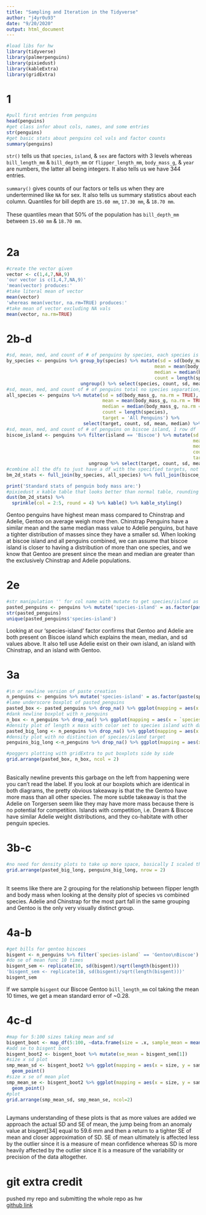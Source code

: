 ```yaml
---
title: "Sampling and Iteration in the Tidyverse"
author: "j4yr0u93"
date: "9/20/2020"
output: html_document
---
```


```r
#load libs for hw
library(tidyverse)
library(palmerpenguins)
library(pixiedust)
library(kableExtra)
library(gridExtra)
```

# 1

```r
#pull first entries from penguins
head(penguins)
#get class infor about cols, names, and some entries
str(penguins)
#get basic stats about penguins col vals and factor counts
summary(penguins)
```

`str()` tells us that `species`, `island`, & `sex` are factors with 3 levels whereas `bill_length_mm` & `bill_depth_mm` or `flipper_length_mm`, `body_mass_g `, & `year` are numbers, the latter all being integers. It also tells us we have 344 entries. \
 \
 `summary()` gives counts of our factors or tells us when they are undertermined like `NA` for sex. It also tells us summary statistics about each column. Quantiles for bill depth are `15.60 mm`, `17.30 mm`, & `18.70 mm`. \
  \
 These quantiles mean that 50% of the population has `bill_depth_mm` between `15.60 mm` & `18.70 mm`. \
  \

# 2a
```r
#create the vector given
vector <- c(1,4,7,NA,9)
'our vector is c(1,4,7,NA,9)'
'mean(vector) produces:'
#take literal mean of vector
mean(vector)
'whereas mean(vector, na.rm=TRUE) produces:'
#take mean of vector excluding NA vals
mean(vector, na.rm=TRUE)
```
# 2b-d
```r
#sd, mean, med, and count of # of penguins by species, each species is a row in df
by_species <- penguins %>% group_by(species) %>% mutate(sd = sd(body_mass_g, na.rm = TRUE),
                                                      mean = mean(body_mass_g, na.rm = TRUE),
                                                      median = median(body_mass_g, na.rm = TRUE),
                                                      count = length(species)) %>% 
                           ungroup() %>% select(species, count, sd, mean, median) %>%  distinct() %>% rename(target = species)
#sd, mean, med, and count of # of penguins total no species separation, 1 row df
all_species <- penguins %>% mutate(sd = sd(body_mass_g, na.rm = TRUE),
                                   mean = mean(body_mass_g, na.rm = TRUE),
                                   median = median(body_mass_g, na.rm = TRUE),
                                   count = length(species),
                                   target = 'All Penguins') %>%
                            select(target, count, sd, mean, median) %>% distinct()
#sd, mean, med, and count of # of penguins on biscoe island, 1 row df
biscoe_island <- penguins %>% filter(island == 'Biscoe') %>% mutate(sd = sd(body_mass_g, na.rm = TRUE),
                                                                    mean = mean(body_mass_g, na.rm = TRUE),
                                                                    median = median(body_mass_g, na.rm = TRUE),
                                                                    count = length(species),
                                                                    target = 'Biscoe Island') %>%
                              ungroup %>% select(target, count, sd, mean, median) %>% distinct()
#combine all the dfs to just have a df with the specified targets, not the best method but simple in practice, better method would just append distinct mutations to a new df instead of joining
bm_2d_stats <- full_join(by_species, all_species) %>% full_join(biscoe_island)
```
```r
print('Standard stats of penguin body mass are:')
#pixiedust x kable table that looks better than normal table, rounding and kable styling default
dust(bm_2d_stats) %>%
  sprinkle(col = 2:5, round = 4) %>% kable() %>% kable_styling()
```
Gentoo penguins have highest mean mass compared to Chinstrap and Adelie, Gentoo on average weigh more then. Chinstrap Penguins have a similar mean and the same median mass value to Adelie penguins, but have a tighter distribution of masses since they have a smaller sd. When looking at biscoe island and all penguins combined, we can assume that biscoe island is closer to having a distribution of more than one species, and we know that Gentoo are present since the mean and median are greater than the exclusively Chinstrap and Adelie populations. \

# 2e
```r
#str manipulation '' for col name with mutate to get species/island as a combined factor
pasted_penguins <- penguins %>% mutate('species-island' = as.factor(paste(species, island, sep = '_')))
str(pasted_penguins)
unique(pasted_penguins$'species-island')
```
Looking at our 'species-island' factor confirms that Gentoo and Adelie are both present on Biscoe island which explains the mean, median, and sd values above. It also tell use Adelie exist on their own island, an island with Chinstrap, and an island with Gentoo. \

# 3a
```r
#\n or newline version of paste creation
n_penguins <- penguins %>% mutate('species-island' = as.factor(paste(species, island, sep = '\n')))
#lame underscore boxplot of pasted_penguins
pasted_box <- pasted_penguins %>% drop_na() %>% ggplot(mapping = aes(x = `species-island`, y = flipper_length_mm)) + geom_boxplot()
#dank newline boxplot with n_penguins
n_box <- n_penguins %>% drop_na() %>% ggplot(mapping = aes(x = `species-island`, y = flipper_length_mm)) + geom_boxplot()
#density plot of length x mass with color set to species island with dank n_penguins
pasted_big_long <- n_penguins %>% drop_na() %>% ggplot(mapping = aes(x = flipper_length_mm, y = body_mass_g, color = `species-island`)) + geom_density_2d()
#density plot with no distinction of species/island target
penguins_big_long <-n_penguins %>% drop_na() %>% ggplot(mapping = aes(x = flipper_length_mm, y = body_mass_g)) + geom_density_2d()
```
```r
#poggers plotting with gridExtra to put boxplots side by side
grid.arrange(pasted_box, n_box, ncol = 2)
```
\
Basically newline prevents this garbage on the left from happening were you can't read the label. If you look at our boxplots which are identical in both diagrams, the pretty obvious takeaway is that the the Gentoo have more mass than all other species. The more subtle takeaway is that the Adelie on Torgersen seem like they may have more mass because there is no potential for competition. Islands with competition, i.e. Dream & Biscoe have similar Adelie weight distributions, and they co-habitate with other penguin species. \

# 3b-c
```r
#no need for density plots to take up more space, basically I scaled them dynamically/vertically and made them take less space with gridExtra here
grid.arrange(pasted_big_long, penguins_big_long, nrow = 2)
```
\
It seems like there are 2 grouping for the relationship between flipper length and body mass when looking at the density plot of species vs combined species. Adelie and Chinstrap for the most part fall in the same grouping and Gentoo is the only very visually distinct group. \

# 4a-b
```r
#get bills for gentoo biscoes
bisgent <- n_penguins %>% filter(`species-island` == 'Gentoo\nBiscoe') %>% pull(bill_length_mm) %>% na.omit()
#do se of mean func 10 times
bisgent_sem <- replicate(10, sd(bisgent)/sqrt(length(bisgent)))
'bisgent_sem <- replicate(10, sd(bisgent)/sqrt(length(bisgent)))'
bisgent_sem
```
If we sample `bisgent` our Biscoe Gentoo `bill_length_mm` col  taking the mean 10 times, we get a mean standard error of ~0.28. \

# 4c-d
```r
#map for 5:100 sizes taking mean and sd
bisgent_boot <- map_df(5:100, ~data.frame(size = .x, sample_mean = mean(bisgent[1:.x]), sample_sd = sd(bisgent[1:.x]), sample_se_mean = sd(bisgent[1:.x])/sqrt(length(bisgent[1:.x]))))
#add se to bisgent boot
bisgent_boot2 <- bisgent_boot %>% mutate(se_mean = bisgent_sem[1])
#size x sd plot
smp_mean_sd <- bisgent_boot2 %>% ggplot(mapping = aes(x = size, y = sample_sd)) +
  geom_point()
#size x se of mean plot
smp_mean_se <- bisgent_boot2 %>% ggplot(mapping = aes(x = size, y = sample_se_mean)) +
  geom_point()
#plot
grid.arrange(smp_mean_sd, smp_mean_se, ncol=2)
```
\
Laymans understanding of these plots is that as more values are added we approach the actual SD and SE of mean, the jump being from an anomaly value at bisgent[34] equal to 59.6 mm and then a return to a tighter SE of mean and closer approximation of SD. SE of mean ultimately is affected less by the outlier since it is a measure of mean confidence whereas SD is more heavily affected by the outlier since it is a measure of the variability or precision of the data altogether. \

# git extra credit
pushed my repo and submitting the whole repo as hw \
[github link](https://github.com/j4yr0u93/607_HW)










